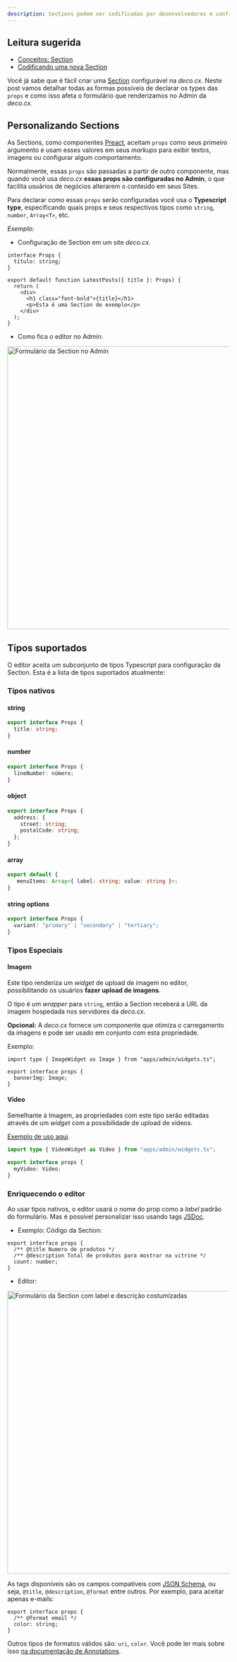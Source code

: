 ```yaml
---
description: Sections podem ser codificadas por desenvolvedores e configuradas por usuários de negócio no Admin. Aprenda todas as suas capacidades.
---
```


## Leitura sugerida

- [Conceitos: Section](https://deco.cx/docs/pt/concepts/section)
- [Codificando uma nova Section](https://deco.cx/docs/pt/developing-guide/hello-world)

Você já sabe que é fácil criar uma [Section](https://deco.cx/docs/pt/concepts/section)
configurável na _deco.cx_. Neste post vamos detalhar todas as formas possíveis
de declarar os types das `props` e como isso afeta o formulário que renderizamos
no Admin da _deco.cx_.

## Personalizando Sections

As Sections, como componentes [Preact](https://preactjs.org), aceitam `props`
como seus primeiro argumento e usam esses valores em seus _markups_ para exibir
textos, imagens ou configurar algum comportamento.

Normalmente, essas `props` são passadas a partir de outro componente, mas quando
você usa _deco.cx_ **essas props são configuradas no Admin**, o que facilita
usuários de negócios alterarem o conteúdo em seus Sites.

Para declarar como essas `props` serão configuradas você usa o **Typescript
type**, especificando quais props e seus respectivos tipos como `string`,
`number`, `Array<T>`, etc.

_Exemplo:_

- Configuração de Section em um site _deco.cx_.

```tsx
interface Props {
  título: string;
}

export default function LatestPosts({ title }: Props) {
  return (
    <div>
      <h1 class="font-bold">{title}</h1>
      <p>Esta é uma Section de exemplo</p>
    </div>
  );
}
```

- Como fica o editor no Admin:

<Frame><img width="640" alt="Formulário da Section no Admin" src="https://deco.cx/docs/dev-capabilities/utility-types/section-form.png"/></Frame>

## Tipos suportados

O editor aceita um subconjunto de tipos Typescript para configuração da Section.
Esta é a lista de tipos suportados atualmente:

### Tipos nativos

#### string

```ts
export interface Props {
  title: string;
}
```

#### number

```ts
export interface Props {
  lineNumber: número;
}
```

#### object

```ts
export interface Props {
  address: {
    street: string;
    postalCode: string;
  };
}
```

#### array

```ts
export default {
   menuItems: Array<{ label: string; value: string }>;
}
```

#### string options

```ts
export interface Props {
  variant: "primary" | "secondary" | "tertiary";
}
```

### Tipos Especiais

#### Imagem

Este tipo renderiza um _widget_ de upload de imagem no editor, possibilitando os
usuários **fazer upload de imagens**.

O tipo é um _wrapper_ para `string`, então a Section receberá a URL da imagem
hospedada nos servidores da _deco.cx_.

**Opcional:** A _deco.cx_ fornece um componente que otimiza o carregamento da
imagens e pode ser usado em conjunto com esta propriedade.

Exemplo:

```tsx
import type { ImageWidget as Image } from "apps/admin/widgets.ts";

export interface props {
  bannerImg: Image;
}
```

#### Vídeo

Semelhante à Imagem, as propriedades com este tipo serão editadas através de um
_widget_ com a possibilidade de upload de vídeos.

[Exemplo de uso aqui](https://github.com/deco-sites/fashion/blob/e15a0320fe9e0b7503eb4723f7c230b23886c2b5/sections/VideoCarousel.tsx#L3).

```ts
import type { VideoWidget as Video } from "apps/admin/widgets.ts";

export interface props {
  myVideo: Video;
}
```

### Enriquecendo o editor

Ao usar tipos nativos, o editor usará o nome do prop como a _label_ padrão do
formulário. Mas é possível personalizar isso usando tags
[JSDoc](https://jsdoc.app/).

- Exemplo: Código da Section:

```tsx
export interface props {
  /** @title Numero de produtos */
  /** @description Total de produtos para mostrar na vitrine */
  count: number;
}
```

- Editor:

<Frame><img width="640" alt="Formulário da Section com label e descrição costumizadas" src="https://deco.cx/docs/dev-capabilities/utility-types/label-and-description.png"/></Frame>

As tags disponíveis são os campos compatíveis com
[JSON Schema](https://json-schema.org/), ou seja, `@title`, `@description`,
`@format` entre outros. Por exemplo, para aceitar apenas e-mails:

```tsx
export interface props {
  /** @format email */
  color: string;
}
```

Outros tipos de formatos válidos são: `uri`, `color`. Você pode ler mais sobre
isso
[na documentação de Annotations](https://deco.cx/docs/pt/developing-capabilities/section-properties/annotations).
